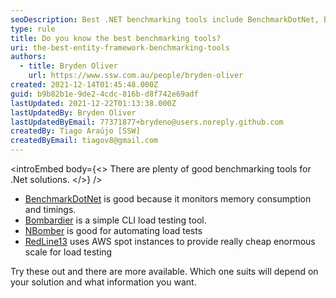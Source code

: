 ```yaml
---
seoDescription: Best .NET benchmarking tools include BenchmarkDotNet, Bombardier, NBomber, and RedLine13, offering memory consumption and timing monitoring, simple CLI load testing, automated load tests, and cost-effective scale for load testing.
type: rule
title: Do you know the best benchmarking tools?
uri: the-best-entity-framework-benchmarking-tools
authors:
  - title: Bryden Oliver
    url: https://www.ssw.com.au/people/bryden-oliver
created: 2021-12-14T01:45:48.000Z
guid: b9b82b1e-9de2-4cdc-816b-d8f742e69adf
lastUpdated: 2021-12-22T01:13:38.000Z
lastUpdatedBy: Bryden Oliver
lastUpdatedByEmail: 77371877+brydeno@users.noreply.github.com
createdBy: Tiago Araújo [SSW]
createdByEmail: tiagov8@gmail.com
---
```


<introEmbed
  body={<>
There are plenty of good benchmarking tools for .Net solutions.
  </>}
/>
- [BenchmarkDotNet](https://github.com/dotnet/BenchmarkDotNet) is good because it monitors memory consumption and timings.
- [Bombardier](https://github.com/codesenberg/bombardier) is a simple CLI load testing tool.
- [NBomber](https://nbomber.com/) is good for automating load tests
- [RedLine13](https://www.redline13.com/) uses AWS spot instances to provide really cheap enormous scale for load testing

Try these out and there are more available. Which one suits will depend on your solution and what information you want.
